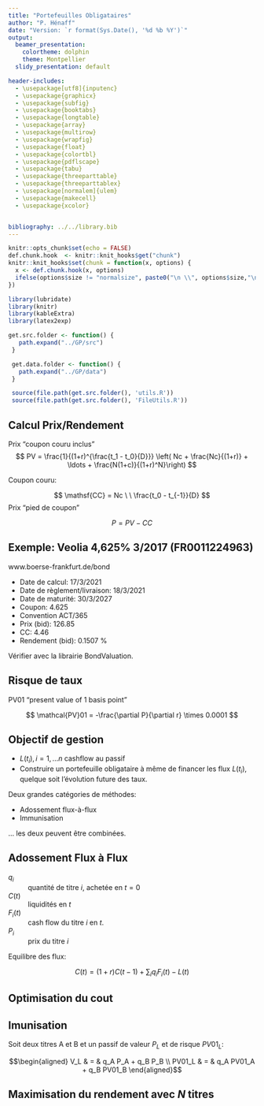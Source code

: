 ```yaml
---
title: "Portefeuilles Obligataires"
author: "P. Hénaff"
date: "Version: `r format(Sys.Date(), '%d %b %Y')`"
output:
  beamer_presentation:
    colortheme: dolphin
    theme: Montpellier
  slidy_presentation: default

header-includes:
  - \usepackage[utf8]{inputenc}
  - \usepackage{graphicx}
  - \usepackage{subfig}
  - \usepackage{booktabs}
  - \usepackage{longtable}
  - \usepackage{array}
  - \usepackage{multirow}
  - \usepackage{wrapfig}
  - \usepackage{float}
  - \usepackage{colortbl}
  - \usepackage{pdflscape}
  - \usepackage{tabu}
  - \usepackage{threeparttable}
  - \usepackage{threeparttablex}
  - \usepackage[normalem]{ulem}
  - \usepackage{makecell}
  - \usepackage{xcolor}


bibliography: ../../library.bib
---
```


```r
knitr::opts_chunk$set(echo = FALSE)
def.chunk.hook  <- knitr::knit_hooks$get("chunk")
knitr::knit_hooks$set(chunk = function(x, options) {
  x <- def.chunk.hook(x, options)
  ifelse(options$size != "normalsize", paste0("\n \\", options$size,"\n\n", x, "\n\n \\normalsize"), x)
})
```

```r
library(lubridate)
library(knitr)
library(kableExtra)
library(latex2exp)

get.src.folder <- function() {
   path.expand("../GP/src")
 }

 get.data.folder <- function() {
   path.expand("../GP/data")
 }

 source(file.path(get.src.folder(), 'utils.R'))
 source(file.path(get.src.folder(), 'FileUtils.R'))
```

## Calcul Prix/Rendement

Prix "coupon couru inclus"
$$
PV = \frac{1}{(1+r)^{\frac{t_1 - t_0}{D}}} \left( Nc + \frac{Nc}{(1+r)} + \ldots + \frac{N(1+c)}{(1+r)^N}\right)
$$

Coupon couru:

$$
\mathsf{CC} = Nc \ \ \frac{t_0 - t_{-1}}{D}
$$
Prix "pied de coupon"

$$
P = PV - CC
$$

## Exemple: Veolia 4,625% 3/2017 (FR0011224963)

www.boerse-frankfurt.de/bond

+ Date de calcul: 17/3/2021
+ Date de règlement/livraison: 18/3/2021
+ Date de maturité: 30/3/2027
+ Coupon: 4.625
+ Convention ACT/365
+ Prix (bid): 126.85
+ CC: 4.46
+ Rendement (bid): 0.1507 %

Vérifier avec la librairie BondValuation.

## Risque de taux

PV01 "present value of 1 basis point"

$$
\mathcal{PV}01 = -\frac{\partial P}{\partial r} \times 0.0001
$$

## Objectif de gestion

+ $L(t_i), i=1, \ldots n$ cashflow au passif
+ Construire un portefeuille obligataire à même de financer les flux $L(t_i)$, quelque soit l'évolution future des taux.

Deux grandes catégories de méthodes:

* Adossement flux-à-flux
* Immunisation

... les deux peuvent être combinées.

## Adossement Flux à Flux

$q_i$
:   quantité de titre $i$, achetée en $t=0$

$C(t)$
:   liquidités en $t$

$F_i(t)$
:   cash flow du titre $i$ en $t$.

$P_i$
:   prix du titre $i$

Equilibre des flux:

$$C(t) = (1+r) C(t-1) + \sum_i q_i F_i(t) - L(t)$$

## Optimisation du cout

\begin{align}
    \mbox{min} & \sum_i q_i P_i  \\
    \mbox{s.t.} & \nonumber \\
    & (1+r) C(t-1) + \sum_i q_i F_i(t) -C(t) = L(t)\ \  \forall t \label{eq:cf} \\
    & q_i >= 0, i=1, \ldots, n \nonumber \\
    & C(t) >= 0, t=1, \ldots, T \nonumber
  \end{align}


## Imunisation

Soit deux titres A et B et un passif de valeur $P_L$ et de risque $PV01_L$:

$$\begin{aligned}
V_L & = & q_A P_A + q_B P_B \\
PV01_L & = & q_A PV01_A + q_B PV01_B
\end{aligned}$$

## Maximisation du rendement avec $N$ titres

\begin{align}
    \mbox{max} & \sum_i q_i r_i \mathcal{PV}01_i \\
    \mbox{s.t.} & \nonumber \\
    & \sum_i q_i \mathcal{PV}01_i = \mathcal{PV}01_L \\
    & \sum_i q_i P_i = P_L \\
    & q_i >= 0, i=1, \ldots, n \nonumber \\
      \end{align}

